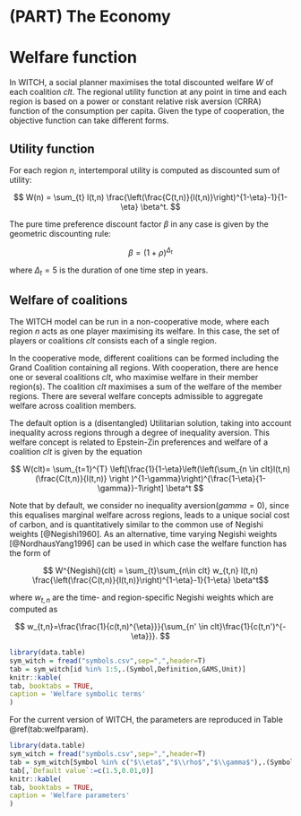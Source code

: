 # (PART) The Economy {-} 

# Welfare function

In WITCH, a social planner maximises the total discounted welfare $W$ of each coalition $clt$.
The regional utility function at any point in time and each region is based on a power or 
constant relative risk aversion (CRRA) function of the consumption per capita. 
Given the type of cooperation, the objective function can take different forms.

## Utility function

For each region $n$, intertemporal utility is computed as discounted sum of utility: 

$$ W(n) = \sum_{t} l(t,n) \frac{\left(\frac{C(t,n)}{l(t,n)}\right)^{1-\eta}-1}{1-\eta} \beta^t. $$

The pure time preference discount factor $\beta$ in any case is given by the geometric discounting rule:

$$ \beta = ({1+\rho})^{\Delta_{t}} $$

where $\Delta_{t}=5$ is the duration of one time step in years.


## Welfare of coalitions

The WITCH model can be run in a non-cooperative mode, where each region $n$ acts as one player maximising its welfare. In this case, the set of players or coalitions $clt$ consists each of a single region.

In the cooperative mode, different coalitions can be formed including the Grand Coalition containing all regions.
With cooperation, there are hence one or several coalitions $clt$, who maximise welfare in their member region(s). The coalition $clt$ maximises a sum of the welfare of the member regions. There are several welfare concepts admissible to aggregate welfare across coalition members. 

The default option is a (disentangled) Utilitarian solution, taking into account inequality across regions through a degree of inequality aversion. This welfare concept is related to Epstein-Zin preferences and welfare of a coalition $clt$ is given by the equation

$$ W(clt)= \sum_{t=1}^{T} \left[\frac{1}{1-\eta}\left(\left(\sum_{n \in clt}l(t,n) (\frac{C(t,n)}{l(t,n)} \right )^{1-\gamma}\right)^{\frac{1-\eta}{1-\gamma}}-1\right] \beta^t $$

Note that by default, we consider no inequality aversion($gamma=0$), since this equalises marginal welfare across regions, leads to a unique social cost of carbon, and is quantitatively similar to the common use of Negishi weights [@Negishi1960]. As an alternative, time varying Negishi weights [@NordhausYang1996] can be used in which case the welfare function has the form of

$$ W^{Negishi}(clt) = \sum_{t}\sum_{n\in clt} w_{t,n} l(t,n) \frac{\left(\frac{C(t,n)}{l(t,n)}\right)^{1-\eta}-1}{1-\eta} \beta^t$$

where $w_{t,n}$ are the time- and region-specific Negishi weights which are computed as 

$$ w_{t,n}=\frac{\frac{1}{c(t,n)^{\eta}}}{\sum_{n' \in clt}\frac{1}{c(t,n')^{-\eta}}}. $$

```r
library(data.table)
sym_witch = fread("symbols.csv",sep=",",header=T)
tab = sym_witch[id %in% 1:5,.(Symbol,Definition,GAMS,Unit)]
knitr::kable(
tab, booktabs = TRUE,
caption = 'Welfare symbolic terms'
)
```
	
For the current version of WITCH, the parameters are reproduced in Table \@ref(tab:welfparam).

```r
library(data.table)
sym_witch = fread("symbols.csv",sep=",",header=T)
tab = sym_witch[Symbol %in% c("$\\eta$","$\\rho$","$\\gamma$"),.(Symbol,Definition,GAMS)]
tab[,`Default value`:=c(1.5,0.01,0)]
knitr::kable(
tab, booktabs = TRUE,
caption = 'Welfare parameters'
)
```
